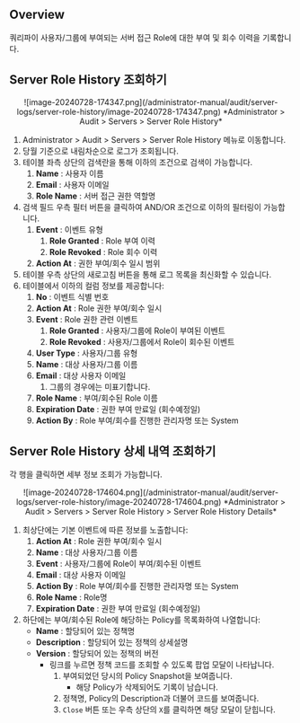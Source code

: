 ## Overview

쿼리파이 사용자/그룹에 부여되는 서버 접근 Role에 대한 부여 및 회수 이력을 기록합니다.

## Server Role History 조회하기

<p align="center">
![image-20240728-174347.png](/administrator-manual/audit/server-logs/server-role-history/image-20240728-174347.png)
*Administrator &gt; Audit &gt; Servers &gt; Server Role History*
</p>

1. Administrator &gt; Audit &gt; Servers &gt; Server Role History 메뉴로 이동합니다.
2. 당월 기준으로 내림차순으로 로그가 조회됩니다.
3. 테이블 좌측 상단의 검색란을 통해 이하의 조건으로 검색이 가능합니다.
    1.  **Name**  : 사용자 이름
    2.  **Email**  : 사용자 이메일
    3.  **Role Name**  : 서버 접근 권한 역할명
4. 검색 필드 우측 필터 버튼을 클릭하여 AND/OR 조건으로 이하의 필터링이 가능합니다.
    1.  **Event**  : 이벤트 유형
        1.  **Role Granted**  : Role 부여 이력
        2.  **Role Revoked**  : Role 회수 이력
    2.  **Action At**  : 권한 부여/회수 일시 범위
5. 테이블 우측 상단의 새로고침 버튼을 통해 로그 목록을 최신화할 수 있습니다.
6. 테이블에서 이하의 컬럼 정보를 제공합니다:
    1.  **No**  : 이벤트 식별 번호
    2.  **Action At**  : Role 권한 부여/회수 일시
    3.  **Event**  : Role 권한 관련 이벤트
        1.  **Role Granted**  : 사용자/그룹에 Role이 부여된 이벤트
        2.  **Role Revoked**  : 사용자/그룹에서 Role이 회수된 이벤트
    4.  **User Type**  : 사용자/그룹 유형
    5.  **Name**  : 대상 사용자/그룹 이름
    6.  **Email**  : 대상 사용자 이메일
        1. 그룹의 경우에는 미표기합니다.
    7.  **Role Name**  : 부여/회수된 Role 이름
    8.  **Expiration Date**  : 권한 부여 만료일 (회수예정일)
    9.  **Action By**  : Role 부여/회수를 진행한 관리자명 또는 System

## Server Role History 상세 내역 조회하기

각 행을 클릭하면 세부 정보 조회가 가능합니다.
<p align="center">
![image-20240728-174604.png](/administrator-manual/audit/server-logs/server-role-history/image-20240728-174604.png)
*Administrator &gt; Audit &gt; Servers &gt; Server Role History &gt; Server Role History Details*
</p>

1. 최상단에는 기본 이벤트에 따른 정보를 노출합니다:
    1.  **Action At**  : Role 권한 부여/회수 일시
    2.  **Name**  : 대상 사용자/그룹 이름
    3.  **Event**  : 사용자/그룹에 Role이 부여/회수된 이벤트
    4.  **Email**  : 대상 사용자 이메일
    5.  **Action By**  : Role 부여/회수를 진행한 관리자명 또는 System
    6.  **Role Name**  : Role명
    7.  **Expiration Date**  : 권한 부여 만료일 (회수예정일)
2. 하단에는 부여/회수된 Role에 해당하는 Policy를 목록화하여 나열합니다:
    *  **Name**  : 할당되어 있는 정책명
    *  **Description**  : 할당되어 있는 정책의 상세설명
    *  **Version**  : 할당되어 있는 정책의 버전
        * 링크를 누르면 정책 코드를 조회할 수 있도록 팝업 모달이 나타납니다.
            1. 부여되었던 당시의 Policy Snapshot을 보여줍니다.
                * 해당 Policy가 삭제되어도 기록이 남습니다.
            2. 정책명, Policy의 Description과 더불어 코드를 보여줍니다.
            3. `Close` 버튼 또는 우측 상단의 `X`를 클릭하면 해당 모달이 닫힙니다.


